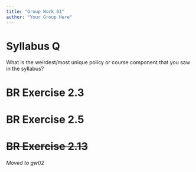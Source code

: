 ```yaml
---
title: "Group Work 01"
author: "Your Group Here"
---
```


# Syllabus Q

What is the weirdest/most unique policy or course component that you saw in the syllabus?

# BR Exercise 2.3

# BR Exercise 2.5

# ~~BR Exercise 2.13~~

*Moved to gw02*
 


